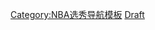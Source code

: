 {{Navbox
| name  = 2019年NBA选秀
| title = [[2019年NBA選秀]]
| state = {{{state|autocollapse}}}
| listclass = hlist
| groupstyle = text-align: center;
| group1 = 第一轮
| list1  = 
*[[錫安·威廉森]]
*[[賈·莫蘭特]]
*[[R·J·巴瑞特]]
*{{link-en|德安德烈·亨特|De'Andre Hunter}}
*[[達里厄斯·加蘭]]
*[[賈蘭特·柯佛]]
*{{link-en|科比·怀特|Coby White}}
*[[賈克森·海斯]]
*[[八村壘]]
*[[卡麥隆·瑞迪許]]
*[[卡麥隆·強森]]
*{{link-en|P·J·华盛顿|P. J. Washington}}
*[[泰勒·赫洛]]
*[[羅密歐·朗福德]]
*{{link-en|Sekou Doumbouya|Sekou Doumbouya}}
*{{link-en|Chuma Okeke|Chuma Okeke}}
*{{link-en|Nickeil Alexander-Walker|Nickeil Alexander-Walker}}
*{{link-en|Goga Bitadze|Goga Bitadze}}
*{{link-en|Luka Šamanić|Luka Šamanić}}
*[[马蒂斯·塞布尔]]
*{{link-en|布兰登·克拉克|Brandon Clarke}}
*{{link-en|格兰特·威廉斯|Grant Williams (basketball)}}
*{{link-en|Darius Bazley|Darius Bazley}}
*[[泰·傑洛姆]]
*{{link-en|Nassir Little|Nassir Little}}
*{{link-en|Dylan Windler|Dylan Windler}}
*{{link-en|Mfiondu Kabengele|Mfiondu Kabengele}}
*[[喬丹·普爾]]
*[[凱爾登·約翰遜]]
*{{link-en|小凯文·波特|Kevin Porter Jr.}}
| group2 = 第二轮
| list2  =
*[[尼古拉斯·克拉克斯顿]]
*{{link-en|KZ Okpala|KZ Okpala}}
*{{link-en|Carsen Edwards|Carsen Edwards}}
*{{link-en|Bruno Fernando|Bruno Fernando}}
*{{link-en|Marcos Louzada Silva|Marcos Louzada Silva}}
*{{link-en|Cody Martin (basketball)|Cody Martin}}
*{{link-en|Deividas Sirvydis|Deividas Sirvydis}}
*[[丹尼爾·加福德]]
*{{link-en|Alen Smailagić|Alen Smailagić}}
*{{link-en|贾斯廷·詹姆斯|Justin James (basketball)}}
*{{link-en|Eric Paschall|Eric Paschall}}
*{{link-en|Admiral Schofield|Admiral Schofield}}
*{{link-en|Jaylen Nowell|Jaylen Nowell}}
*[[波爾·波爾]]
*{{link-en|Isaiah Roby|Isaiah Roby}}
*[[塔伦·霍顿-塔克]]
*{{link-en|Ignas Brazdeikis|Ignas Brazdeikis}}
*[[特倫斯·曼恩]]
*{{link-en|Quinndary Weatherspoon|Quinndary Weatherspoon}}
*{{link-en|Jarrell Brantley|Jarrell Brantley}}
*{{link-en|Tremont Waters|Tremont Waters}}
*{{link-en|Jalen McDaniels|Jalen McDaniels}}
*{{link-en|Justin Wright-Foreman|Justin Wright-Foreman}}
*{{link-en|Marial Shayok|Marial Shayok}}
*{{link-en|凯尔·盖伊|Kyle Guy}}
*{{link-en|Jaylen Hands|Jaylen Hands}}
*{{link-en|Jordan Bone|Jordan Bone}}
*{{link-en|Miye Oni|Miye Oni}}
*{{link-en|Dewan Hernandez|Dewan Hernandez}}
*{{link-en|Vanja Marinković|Vanja Marinković}}

|belowclass = hlist
|below = {{NBA Draft template list}}
}}<noinclude>
{{collapsible option}}
[[Category:NBA选秀导航模板]]
[[Category:2019–20 NBA赛季模板|Draft]]
</noinclude>